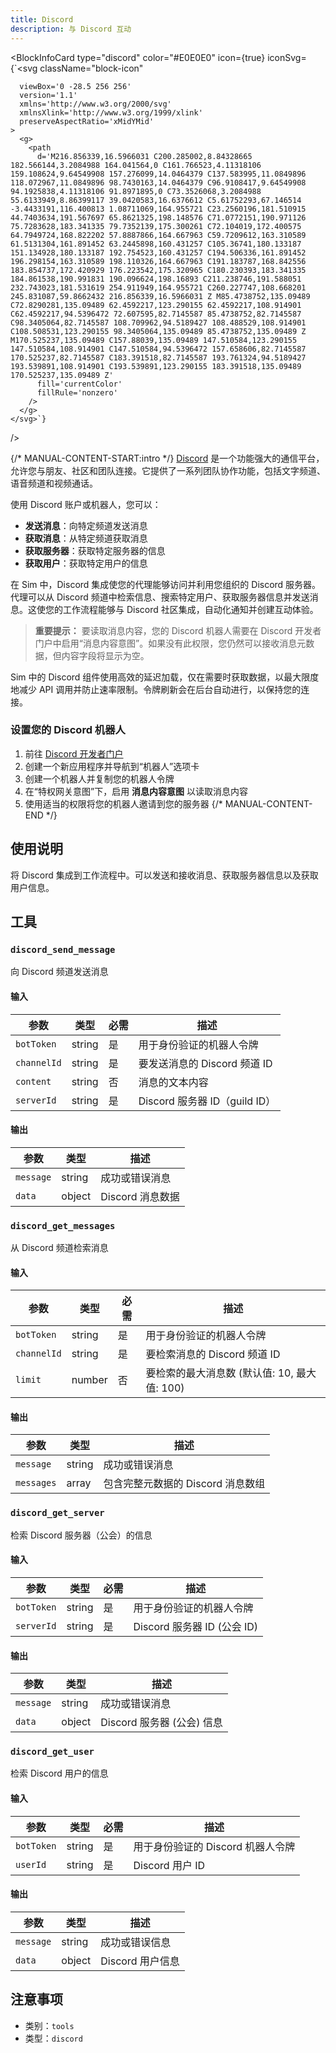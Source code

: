 ```yaml
---
title: Discord
description: 与 Discord 互动
---
```



<BlockInfoCard 
  type="discord"
  color="#E0E0E0"
  icon={true}
  iconSvg={`<svg className="block-icon"
      
      
      
      viewBox='0 -28.5 256 256'
      version='1.1'
      xmlns='http://www.w3.org/2000/svg'
      xmlnsXlink='http://www.w3.org/1999/xlink'
      preserveAspectRatio='xMidYMid'
    >
      <g>
        <path
          d='M216.856339,16.5966031 C200.285002,8.84328665 182.566144,3.2084988 164.041564,0 C161.766523,4.11318106 159.108624,9.64549908 157.276099,14.0464379 C137.583995,11.0849896 118.072967,11.0849896 98.7430163,14.0464379 C96.9108417,9.64549908 94.1925838,4.11318106 91.8971895,0 C73.3526068,3.2084988 55.6133949,8.86399117 39.0420583,16.6376612 C5.61752293,67.146514 -3.4433191,116.400813 1.08711069,164.955721 C23.2560196,181.510915 44.7403634,191.567697 65.8621325,198.148576 C71.0772151,190.971126 75.7283628,183.341335 79.7352139,175.300261 C72.104019,172.400575 64.7949724,168.822202 57.8887866,164.667963 C59.7209612,163.310589 61.5131304,161.891452 63.2445898,160.431257 C105.36741,180.133187 151.134928,180.133187 192.754523,160.431257 C194.506336,161.891452 196.298154,163.310589 198.110326,164.667963 C191.183787,168.842556 183.854737,172.420929 176.223542,175.320965 C180.230393,183.341335 184.861538,190.991831 190.096624,198.16893 C211.238746,191.588051 232.743023,181.531619 254.911949,164.955721 C260.227747,108.668201 245.831087,59.8662432 216.856339,16.5966031 Z M85.4738752,135.09489 C72.8290281,135.09489 62.4592217,123.290155 62.4592217,108.914901 C62.4592217,94.5396472 72.607595,82.7145587 85.4738752,82.7145587 C98.3405064,82.7145587 108.709962,94.5189427 108.488529,108.914901 C108.508531,123.290155 98.3405064,135.09489 85.4738752,135.09489 Z M170.525237,135.09489 C157.88039,135.09489 147.510584,123.290155 147.510584,108.914901 C147.510584,94.5396472 157.658606,82.7145587 170.525237,82.7145587 C183.391518,82.7145587 193.761324,94.5189427 193.539891,108.914901 C193.539891,123.290155 183.391518,135.09489 170.525237,135.09489 Z'
          fill='currentColor'
          fillRule='nonzero'
        />
      </g>
    </svg>`}
/>

{/* MANUAL-CONTENT-START:intro */}
[Discord](https://discord.com) 是一个功能强大的通信平台，允许您与朋友、社区和团队连接。它提供了一系列团队协作功能，包括文字频道、语音频道和视频通话。

使用 Discord 账户或机器人，您可以：

- **发送消息**：向特定频道发送消息
- **获取消息**：从特定频道获取消息
- **获取服务器**：获取特定服务器的信息
- **获取用户**：获取特定用户的信息

在 Sim 中，Discord 集成使您的代理能够访问并利用您组织的 Discord 服务器。代理可以从 Discord 频道中检索信息、搜索特定用户、获取服务器信息并发送消息。这使您的工作流程能够与 Discord 社区集成，自动化通知并创建互动体验。

> **重要提示：** 要读取消息内容，您的 Discord 机器人需要在 Discord 开发者门户中启用“消息内容意图”。如果没有此权限，您仍然可以接收消息元数据，但内容字段将显示为空。

Sim 中的 Discord 组件使用高效的延迟加载，仅在需要时获取数据，以最大限度地减少 API 调用并防止速率限制。令牌刷新会在后台自动进行，以保持您的连接。

### 设置您的 Discord 机器人

1. 前往 [Discord 开发者门户](https://discord.com/developers/applications)
2. 创建一个新应用程序并导航到“机器人”选项卡
3. 创建一个机器人并复制您的机器人令牌
4. 在“特权网关意图”下，启用 **消息内容意图** 以读取消息内容
5. 使用适当的权限将您的机器人邀请到您的服务器
{/* MANUAL-CONTENT-END */}

## 使用说明

将 Discord 集成到工作流程中。可以发送和接收消息、获取服务器信息以及获取用户信息。

## 工具

### `discord_send_message`

向 Discord 频道发送消息

#### 输入

| 参数 | 类型 | 必需 | 描述 |
| --------- | ---- | -------- | ----------- |
| `botToken` | string | 是 | 用于身份验证的机器人令牌 |
| `channelId` | string | 是 | 要发送消息的 Discord 频道 ID |
| `content` | string | 否 | 消息的文本内容 |
| `serverId` | string | 是 | Discord 服务器 ID（guild ID） |

#### 输出

| 参数 | 类型 | 描述 |
| --------- | ---- | ----------- |
| `message` | string | 成功或错误消息 |
| `data` | object | Discord 消息数据 |

### `discord_get_messages`

从 Discord 频道检索消息

#### 输入

| 参数 | 类型 | 必需 | 描述 |
| --------- | ---- | -------- | ----------- |
| `botToken` | string | 是 | 用于身份验证的机器人令牌 |
| `channelId` | string | 是 | 要检索消息的 Discord 频道 ID |
| `limit` | number | 否 | 要检索的最大消息数 \(默认值: 10, 最大值: 100\) |

#### 输出

| 参数 | 类型 | 描述 |
| --------- | ---- | ----------- |
| `message` | string | 成功或错误消息 |
| `messages` | array | 包含完整元数据的 Discord 消息数组 |

### `discord_get_server`

检索 Discord 服务器（公会）的信息

#### 输入

| 参数 | 类型 | 必需 | 描述 |
| --------- | ---- | -------- | ----------- |
| `botToken` | string | 是 | 用于身份验证的机器人令牌 |
| `serverId` | string | 是 | Discord 服务器 ID \(公会 ID\) |

#### 输出

| 参数 | 类型 | 描述 |
| --------- | ---- | ----------- |
| `message` | string | 成功或错误消息 |
| `data` | object | Discord 服务器 \(公会\) 信息 |

### `discord_get_user`

检索 Discord 用户的信息

#### 输入

| 参数 | 类型 | 必需 | 描述 |
| --------- | ---- | -------- | ----------- |
| `botToken` | string | 是 | 用于身份验证的 Discord 机器人令牌 |
| `userId` | string | 是 | Discord 用户 ID |

#### 输出

| 参数 | 类型 | 描述 |
| --------- | ---- | ----------- |
| `message` | string | 成功或错误信息 |
| `data` | object | Discord 用户信息 |

## 注意事项

- 类别：`tools`
- 类型：`discord`
